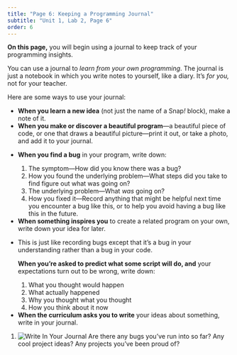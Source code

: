 ```yaml
---
title: "Page 6: Keeping a Programming Journal"
subtitle: "Unit 1, Lab 2, Page 6"
order: 6
---
```


::: learn
<strong>On this page,</strong> you will begin using a journal to keep track of your programming insights.
:::

<p>You can use a journal to <em>learn from your own programming</em>. The journal is just a notebook in which you write notes to yourself, like a diary. It's <em>for you,</em> not for your teacher.</p>

<p>

Here are some ways to use your journal:

<ul>

<li><strong>When you learn a new idea</strong> (not just the name of a Snap<em>!</em> block), make a note of it.</li>

<li><strong>When you make or discover a beautiful program</strong>---a beautiful piece of code, or one that draws a beautiful picture---print it out, or take a photo, and add it to your journal.</li>

<li>

<strong>When you find a bug</strong> in your program, write down:

<ol style="list-style-type: decimal">

<li>The symptom---How did you know there was a bug?</li>

<li>How you found the underlying problem---What steps did you take to find figure out what was going on?</li>

<li>The underlying problem---What <em>was</em> going on?</li>

<li>How you fixed it---Record anything that might be helpful next time you encounter a bug like this, or to help you avoid having a bug like this in the future.</li>

</ol>

</li>

<li><strong>When something inspires you</strong> to create a related program on your own, write down your idea for later.</li>

<li>

::: sidenote
This is just like recording bugs except that it's a bug in your understanding rather than a bug in your code.
:::

<strong>When you're asked to predict what some script will do, and</strong> your expectations turn out to be wrong, write down:

<ol style="list-style-type: decimal">

<li>What you thought would happen</li>

<li>What actually happened</li>

<li>Why you thought what you thought</li>

<li>How you think about it now</li>

</ol>

</li>

<li><strong>When the curriculum asks you to write</strong> your ideas about something, write in your journal.</li>

</ul>

</p>

::: forYouToDo
<ol>

<li><img src="/img/icons/write-in-journal.png" title="Write In Your Journal" alt="Write In Your Journal" class="inline"/> Are there any bugs you've run into so far? Any cool project ideas? Any projects you've been proud of?</li>

</ol>
:::
